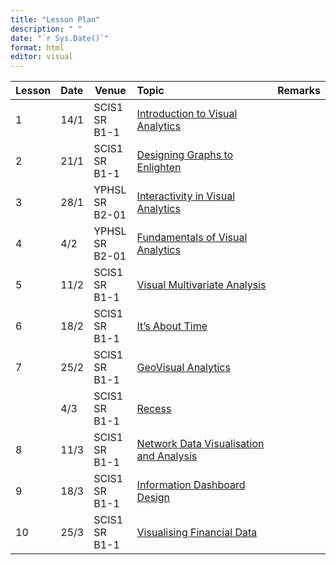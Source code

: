 ```yaml
---
title: "Lesson Plan"
description: " "
date: "`r Sys.Date()`"
format: html
editor: visual
---
```


| Lesson | Date | Venue          | Topic                                                                    | Remarks |
|--------|:-----|----------------|:-------------------------------------------------------------------------|:--------|
| 1      | 14/1 | SCIS1 SR B1-1  | [Introduction to Visual Analytics](outline/Lesson01_outline.html)        |         |
| 2      | 21/1 | SCIS1 SR B1-1  | [Designing Graphs to Enlighten](outline/Lesson02_outline.html)           |         |
| 3      | 28/1 | YPHSL SR B2-01 | [Interactivity in Visual Analytics](outline/Lesson03_outline.html)       |         |
| 4      | 4/2  | YPHSL SR B2-01 | [Fundamentals of Visual Analytics](outline/Lesson04_outline.html)        |         |
| 5      | 11/2 | SCIS1 SR B1-1  | [Visual Multivariate Analysis](outline/Lesson05_outline.html)            |         |
| 6      | 18/2 | SCIS1 SR B1-1  | [It's About Time](outline/Lesson06_outline.html)                         |         |
| 7      | 25/2 | SCIS1 SR B1-1  | [GeoVisual Analytics](outline/Lesson07_outline.html)                     |         |
|        | 4/3  | SCIS1 SR B1-1  | [Recess]()                                                               |         |
| 8      | 11/3 | SCIS1 SR B1-1  | [Network Data Visualisation and Analysis](outline/Lesson08_outline.html) |         |
| 9      | 18/3 | SCIS1 SR B1-1  | [Information Dashboard Design](outline/Lesson09_outline.html)            |         |
| 10     | 25/3 | SCIS1 SR B1-1  | [Visualising Financial Data](outline/Lesson10_outline.html)              |         |
